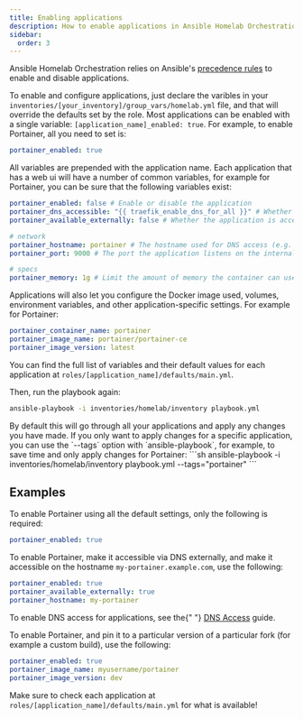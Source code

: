 ```yaml
---
title: Enabling applications
description: How to enable applications in Ansible Homelab Orchestration
sidebar:
  order: 3
---
```



Ansible Homelab Orchestration relies on Ansible's [precedence rules](https://docs.ansible.com/ansible/latest/reference_appendices/general_precedence.html) to enable and disable applications.

To enable and configure applications, just declare the varibles in your `inventories/[your_inventory]/group_vars/homelab.yml` file, and that will override the defaults set by the role.
Most applications can be enabled with a single variable: `[application_name]_enabled: true`.
For example, to enable Portainer, all you need to set is:

```yaml title="inventories/homelab/group_vars/homelab.yml"
portainer_enabled: true
```

All variables are prepended with the application name.
Each application that has a web ui will have a number of common variables, for example for Portainer, you can be sure that the following variables exist:

```yaml
portainer_enabled: false # Enable or disable the application
portainer_dns_accessible: "{{ traefik_enable_dns_for_all }}" # Whether the application is accessible via DNS, see the "DNS Access" guide for more information
portainer_available_externally: false # Whether the application is accessible from outside your local network, see the "DNS Access" guide for more information

# network
portainer_hostname: portainer # The hostname used for DNS access (e.g. portainer.example.com)
portainer_port: 9000 # The port the application listens on the internal network (e.g. 192.168.1.5:9000)

# specs
portainer_memory: 1g # Limit the amount of memory the container can use
```

Applications will also let you configure the Docker image used, volumes, environment variables, and other application-specific settings.
For example for Portainer:

```yaml
portainer_container_name: portainer
portainer_image_name: portainer/portainer-ce
portainer_image_version: latest
```

You can find the full list of variables and their default values for each application at `roles/[application_name]/defaults/main.yml`.

Then, run the playbook again:

```sh
ansible-playbook -i inventories/homelab/inventory playbook.yml
```

<Aside type="tip">
	By default this will go through all your applications and apply any changes
	you have made. If you only want to apply changes for a specific application,
	you can use the `--tags` option with `ansible-playbook`, for example, to save
   time and only apply changes for Portainer:
   ```sh
   ansible-playbook -i inventories/homelab/inventory playbook.yml --tags="portainer"
   ```
</Aside>

## Examples

To enable Portainer using all the default settings, only the following is required:

```yaml title="inventories/homelab/group_vars/homelab.yml"
portainer_enabled: true
```

To enable Portainer, make it accessible via DNS externally, and make it accessible on the hostname `my-portainer.example.com`, use the following:

```yaml title="inventories/homelab/group_vars/homelab.yml"
portainer_enabled: true
portainer_available_externally: true
portainer_hostname: my-portainer
```

<Aside type="tip">
	To enable DNS access for applications, see the{" "}
	<a href="/guides/dns-access">DNS Access</a> guide.
</Aside>

To enable Portainer, and pin it to a particular version of a particular fork (for example a custom build), use the following:

```yaml title="inventories/homelab/group_vars/homelab.yml"
portainer_enabled: true
portainer_image_name: myusername/portainer
portainer_image_version: dev
```

Make sure to check each application at `roles/[application_name]/defaults/main.yml` for what is available!
